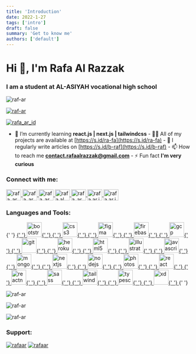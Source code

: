 ```yaml
---
title: 'Introduction'
date: 2022-1-27
tags: ['intro']
draft: false
summary: 'Get to know me'
authors: ['default']
---
```


# Hi 👋, I'm Rafa Al Razzak

### I am a student at AL-ASIYAH vocational high school

![raf-ar](https://komarev.com/ghpvc/?username=raf-ar&label=Profile%20views&color=0e75b6&style=flat)

[![raf-ar](https://github-profile-trophy.vercel.app/?username=raf-ar)](https://github.com/ryo-ma/github-profile-trophy)

[![rafa_ar_id](https://img.shields.io/twitter/follow/rafa_ar_id?logo=twitter&style=for-the-badge)](https://twitter.com/rafa_ar_id)

- 🌱 I’m currently learning **react.js | next.js | tailwindcss** - 👨‍💻 All of my projects are available at [https://s.id/ra-fa](https://s.id/ra-fa) - 📝 I regularly write articles on [https://s.id/b-raf](https://s.id/b-raf) - 📫 How to reach me **contact.rafaalrazzak@gmail.com** - ⚡ Fun fact **I'm very curious**

<h3 align="left">Connect with me:</h3>
<p align="left">
  <a href="https://codepen.io/rafa_ar" target="blank">
    <img
      align="center"
      src="https://raw.githubusercontent.com/rahuldkjain/github-profile-readme-generator/master/src/images/icons/Social/codepen.svg"
      alt="rafa_ar"
      height="30"
      width="40"
    />
  </a>
  <a href="https://dev.to/rafa_ar" target="blank">
    <img
      align="center"
      src="https://raw.githubusercontent.com/rahuldkjain/github-profile-readme-generator/master/src/images/icons/Social/devto.svg"
      alt="rafa_ar"
      height="30"
      width="40"
    />
  </a>
  <a href="https://twitter.com/rafa_ar_id" target="blank">
    <img
      align="center"
      src="https://raw.githubusercontent.com/rahuldkjain/github-profile-readme-generator/master/src/images/icons/Social/twitter.svg"
      alt="rafa_ar_id"
      height="30"
      width="40"
    />
  </a>
  <a href="https://stackoverflow.com/users/rafa al razzak" target="blank">
    <img
      align="center"
      src="https://raw.githubusercontent.com/rahuldkjain/github-profile-readme-generator/master/src/images/icons/Social/stack-overflow.svg"
      alt="rafa al razzak"
      height="30"
      width="40"
    />
  </a>
  <a href="https://codesandbox.com/rafa_ar" target="blank">
    <img
      align="center"
      src="https://raw.githubusercontent.com/rahuldkjain/github-profile-readme-generator/master/src/images/icons/Social/codesandbox.svg"
      alt="rafa_ar"
      height="30"
      width="40"
    />
  </a>
  <a href="https://fb.com/rafa.ar.id" target="blank">
    <img
      align="center"
      src="https://raw.githubusercontent.com/rahuldkjain/github-profile-readme-generator/master/src/images/icons/Social/facebook.svg"
      alt="rafa.ar.id"
      height="30"
      width="40"
    />
  </a>
  <a href="https://instagram.com/rafa.ar.id" target="blank">
    <img
      align="center"
      src="https://raw.githubusercontent.com/rahuldkjain/github-profile-readme-generator/master/src/images/icons/Social/instagram.svg"
      alt="rafa.ar.id"
      height="30"
      width="40"
    />
  </a>
</p>

<h3 align="left">Languages and Tools:</h3>
<p align="left">
  {' '}
  <a href="https://getbootstrap.com" target="_blank" rel="noreferrer">
    {' '}
    <img
      src="https://raw.githubusercontent.com/devicons/devicon/master/icons/bootstrap/bootstrap-plain-wordmark.svg"
      alt="bootstrap"
      width="40"
      height="40"
    />{' '}
  </a> <a href="https://www.w3schools.com/css/" target="_blank" rel="noreferrer">
    {' '}
    <img
      src="https://raw.githubusercontent.com/devicons/devicon/master/icons/css3/css3-original-wordmark.svg"
      alt="css3"
      width="40"
      height="40"
    />{' '}
  </a> <a href="https://www.figma.com/" target="_blank" rel="noreferrer">
    {' '}
    <img
      src="https://www.vectorlogo.zone/logos/figma/figma-icon.svg"
      alt="figma"
      width="40"
      height="40"
    />{' '}
  </a> <a href="https://firebase.google.com/" target="_blank" rel="noreferrer">
    {' '}
    <img
      src="https://www.vectorlogo.zone/logos/firebase/firebase-icon.svg"
      alt="firebase"
      width="40"
      height="40"
    />{' '}
  </a> <a href="https://cloud.google.com" target="_blank" rel="noreferrer">
    {' '}
    <img
      src="https://www.vectorlogo.zone/logos/google_cloud/google_cloud-icon.svg"
      alt="gcp"
      width="40"
      height="40"
    />{' '}
  </a> <a href="https://git-scm.com/" target="_blank" rel="noreferrer">
    {' '}
    <img
      src="https://www.vectorlogo.zone/logos/git-scm/git-scm-icon.svg"
      alt="git"
      width="40"
      height="40"
    />{' '}
  </a> <a href="https://heroku.com" target="_blank" rel="noreferrer">
    {' '}
    <img
      src="https://www.vectorlogo.zone/logos/heroku/heroku-icon.svg"
      alt="heroku"
      width="40"
      height="40"
    />{' '}
  </a> <a href="https://www.w3.org/html/" target="_blank" rel="noreferrer">
    {' '}
    <img
      src="https://raw.githubusercontent.com/devicons/devicon/master/icons/html5/html5-original-wordmark.svg"
      alt="html5"
      width="40"
      height="40"
    />{' '}
  </a> <a
    href="https://www.adobe.com/in/products/illustrator.html"
    target="_blank"
    rel="noreferrer"
  >
    {' '}
    <img
      src="https://www.vectorlogo.zone/logos/adobe_illustrator/adobe_illustrator-icon.svg"
      alt="illustrator"
      width="40"
      height="40"
    />{' '}
  </a> <a
    href="https://developer.mozilla.org/en-US/docs/Web/JavaScript"
    target="_blank"
    rel="noreferrer"
  >
    {' '}
    <img
      src="https://raw.githubusercontent.com/devicons/devicon/master/icons/javascript/javascript-original.svg"
      alt="javascript"
      width="40"
      height="40"
    />{' '}
  </a> <a href="https://www.mongodb.com/" target="_blank" rel="noreferrer">
    {' '}
    <img
      src="https://raw.githubusercontent.com/devicons/devicon/master/icons/mongodb/mongodb-original-wordmark.svg"
      alt="mongodb"
      width="40"
      height="40"
    />{' '}
  </a> <a href="https://nextjs.org/" target="_blank" rel="noreferrer">
    {' '}
    <img
      src="https://cdn.worldvectorlogo.com/logos/nextjs-2.svg"
      alt="nextjs"
      width="40"
      height="40"
    />{' '}
  </a> <a href="https://nodejs.org" target="_blank" rel="noreferrer">
    {' '}
    <img
      src="https://raw.githubusercontent.com/devicons/devicon/master/icons/nodejs/nodejs-original-wordmark.svg"
      alt="nodejs"
      width="40"
      height="40"
    />{' '}
  </a> <a href="https://www.photoshop.com/en" target="_blank" rel="noreferrer">
    {' '}
    <img
      src="https://raw.githubusercontent.com/devicons/devicon/master/icons/photoshop/photoshop-line.svg"
      alt="photoshop"
      width="40"
      height="40"
    />{' '}
  </a> <a href="https://reactjs.org/" target="_blank" rel="noreferrer">
    {' '}
    <img
      src="https://raw.githubusercontent.com/devicons/devicon/master/icons/react/react-original-wordmark.svg"
      alt="react"
      width="40"
      height="40"
    />{' '}
  </a> <a href="https://reactnative.dev/" target="_blank" rel="noreferrer">
    {' '}
    <img
      src="https://reactnative.dev/img/header_logo.svg"
      alt="reactnative"
      width="40"
      height="40"
    />{' '}
  </a> <a href="https://sass-lang.com" target="_blank" rel="noreferrer">
    {' '}
    <img
      src="https://raw.githubusercontent.com/devicons/devicon/master/icons/sass/sass-original.svg"
      alt="sass"
      width="40"
      height="40"
    />{' '}
  </a> <a href="https://tailwindcss.com/" target="_blank" rel="noreferrer">
    {' '}
    <img
      src="https://www.vectorlogo.zone/logos/tailwindcss/tailwindcss-icon.svg"
      alt="tailwind"
      width="40"
      height="40"
    />{' '}
  </a> <a href="https://www.typescriptlang.org/" target="_blank" rel="noreferrer">
    {' '}
    <img
      src="https://raw.githubusercontent.com/devicons/devicon/master/icons/typescript/typescript-original.svg"
      alt="typescript"
      width="40"
      height="40"
    />{' '}
  </a> <a href="https://www.adobe.com/products/xd.html" target="_blank" rel="noreferrer">
    {' '}
    <img
      src="https://cdn.worldvectorlogo.com/logos/adobe-xd.svg"
      alt="xd"
      width="40"
      height="40"
    />{' '}
  </a>{' '}
</p>

![raf-ar](https://github-readme-stats.vercel.app/api/top-langs?username=raf-ar&show_icons=true&locale=en&layout=compact)

![raf-ar](https://github-readme-stats.vercel.app/api?username=raf-ar&show_icons=true&locale=en)

![raf-ar](https://github-readme-streak-stats.herokuapp.com/?user=raf-ar&)

### Support:

[![rafaar](https://encrypted-tbn0.gstatic.com/images?q=tbn:ANd9GcQcMBJUrG1xcGEyclqpfwooQD8VsSugFioyZ_CMOsp0c4NXbh1ulgIP3Lk&s=10)](https://trakteer.id/rafaar) [![rafaar](https://encrypted-tbn0.gstatic.com/images?q=tbn:ANd9GcRhkVSdZ6TXvhkBUdw1q1yv8hYzcBuaIPrcgw&usqp=CAU)](https://saweria.co/rafaar)
